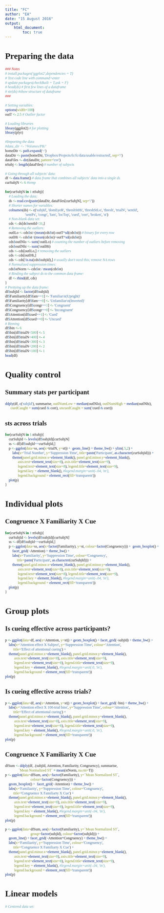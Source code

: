 ```yaml
---
title: "FC"
author: "EA"
date: "15 August 2016"
output: 
    html_document:
        toc: true
---
```


<style type="text/css">
body, td{
  font-family: Cambria;
}
code.r{
  font-family: Inconsolata;
}
</style>


# Preparing the data
```r
### Notes
# install.packages('ggplot2',dependencies = T)
# Test code line with command+enter
# update.packages(checkBuilt = T,ask = F)
# head(ds) # first few lines of a dataframe
# str(ds) #show structure of dataframe
###

# Setting variables:
options(width=108)
outT <- 2.5 # Outlier factor

# Loading libraries
library(ggplot2) # for plotting
library(plyr)

#Importing the data
#data_dir <- '/Volumes/PK/'
homeDir <- path.expand('~')
dataDir <- paste(homeDir, 'Dropbox/Projects/fc/fc/data/usable/extracted', sep='/')
dataFiles <- dir(dataDir, pattern='csv')
nSubj <- length(dataFiles) # number of subjects

# Going through all subjects' data:
df <- data.frame() # data frame that combines all subjects' data into a single ds
curSubjN <- 6 #temp

for(curSubjN in 1:nSubj){
    # Loading the data;
    ds <- read.csv(paste(dataDir, dataFiles[curSubjN], sep='/'))
    # Shorter names for variables:
    colnames(ds) <- c('subjId', 'domEyeR', 'threshStHi', 'threshStLo', 'thresh', 'trialN', 'sentId',
                      'sentPx', 'congr', 'fam', 'locTop', 'cued', 'corr', 'broken', 'st')
    # Non-blank data set:
    cds <- ds[ds$sentId<31,]
    # Removing the outliers:
    outlLo <- cds$st>(mean(cds$st)-outT*sd(cds$st)) # binary for every row
    outlHi <- cds$st<(mean(cds$st)+outT*sd(cds$st))
    cds$outlNlo <- sum(!outlLo) # counting the number of outliers before removing
    cds$outlNhi <- sum(!outlHi)
    cds <- cds[outlLo,] # removing the outliers
    cds <- cds[outlHi,]
    cds <- cds[!is.na(cds$subjId),] # usually don't need this; remove NA rows
    # Normalized suppression times:
    cds$stNorm <- cds$st / mean(cds$st)    
    # Binding the subject ds to the common data frame:
    df <- rbind(df, cds)
}
# Prettying up the data frame:
df$subjId <- factor(df$subjId)
df$Familiarity[df$fam==1] <- 'Familiar\n(Upright)'
df$Familiarity[df$fam==0] <- 'Unfamiliar\n(Inverted)'
df$Congruency[df$congr==1] <- 'Congruent'
df$Congruency[df$congr==0] <- 'Incongruent'
df$Attention[df$cued==1] <- 'Cued'
df$Attention[df$cued==0] <- 'Uncued'
# Binning
df$bin <- 6
df$bin[df$trialN<500] <- 5
df$bin[df$trialN<400] <- 4
df$bin[df$trialN<300] <- 3
df$bin[df$trialN<200] <- 2
df$bin[df$trialN<100] <- 1
head(df)
```

# Quality control

## Summary stats per participant
```r
ddply(df, c('subjId'), summarise, outlNumLow = median(outlNlo), outlNumHigh = median(outlNhi),
      cuedCaught = sum(cued & corr), uncuedCaught = sum(!cued & corr))
```

## sts across trials
```r
for(curSubjN in 1:nSubj){
    curSubjId <- levels(df$subjId)[curSubjN]
    ss <- df[df$subjId==curSubjId,]
    p <- ggplot(data=ss, aes(x=trialN, y=st)) +  geom_line() + theme_bw() + ylim(.5,2) +
        labs(x='Trial Number', y='Suppression Time', title=paste('Participant', as.character(curSubjId))) + 
        theme(panel.grid.minor.x=element_blank(), panel.grid.minor.y=element_blank(),
              axis.text=element_text(size=8), axis.title=element_text(size=9),
              legend.text=element_text(size=8), legend.title=element_text(size=9),
              legend.key = element_blank(), #legend.margin=unit(-.04, 'in'),
              legend.background = element_rect(fill='transparent'))
    plot(p)
}
```

# Individual plots 

## Congruence X Familiarity X Cue
```r
for(curSubjN in 1:nSubj){
    curSubjId <- levels(df$subjId)[curSubjN]
    ss <- df[df$subjId==curSubjId,]
    p <- ggplot(data=ss, aes(x=factor(Familiarity), y=st, colour=factor(Congruency))) +  geom_boxplot() + 
        facet_grid(~Attention) + theme_bw() +
        labs(x='Familiarity', y='Suppression Time', colour='Congruency',
             title=paste('Participant', as.character(curSubjId))) + 
        theme(panel.grid.minor.x=element_blank(), panel.grid.minor.y=element_blank(),
              axis.text=element_text(size=8), axis.title=element_text(size=9),
              legend.text=element_text(size=8), legend.title=element_text(size=9),
              legend.key = element_blank(), #legend.margin=unit(-.04, 'in'),
              legend.background = element_rect(fill='transparent'))
    plot(p)
}
```

# Group plots

## Is cueing effective across participants?
```r
p <- ggplot(data=df, aes(x=Attention, y=st)) + geom_boxplot() + facet_grid(~subjId) + theme_bw() +
    labs(x='Attention effect X Subject', y='Suppression Time', colour='Attention',
         title='Effect of attentional cueing') +
    theme(panel.grid.minor.x=element_blank(), panel.grid.minor.y=element_blank(),
          axis.text=element_text(size=8), axis.title=element_text(size=9),
          legend.text=element_text(size=8), legend.title=element_text(size=9),
          legend.key = element_blank(), #legend.margin=unit(.0, 'in'),
          legend.background = element_rect(fill='transparent'))
plot(p)
```

## Is cueing effective across trials?
```r
p <- ggplot(data=df, aes(x=Attention, y=st)) + geom_boxplot() + facet_grid(~bin) + theme_bw() +
    labs(x='Attention effect X 100-trial bins', y='Suppression Time', colour='Attention',
         title='Effect of attentional cueing') +
    theme(panel.grid.minor.x=element_blank(), panel.grid.minor.y=element_blank(),
          axis.text=element_text(size=8), axis.title=element_text(size=9),
          legend.text=element_text(size=8), legend.title=element_text(size=9),
          legend.key = element_blank(), #legend.margin=unit(.0, 'in'),
          legend.background = element_rect(fill='transparent'))
plot(p)
```

## Congruence X Familiarity X Cue
```r
dfSum <- ddply(df, .(subjId, Attention, Familiarity, Congruency), summarise, 
               `Mean Normalized ST` = mean(stNorm, na.rm=T))
p <- ggplot(data=dfSum, aes(x=factor(Familiarity), y=`Mean Normalized ST`, 
                            colour=factor(Congruency))) + 
    geom_boxplot() +  facet_grid(~Attention) + theme_bw() +
    labs(x='Familiarity', y='Suppression Time', colour='Congruency',
         title='Congruence X Familiarty X Cue') + 
    theme(panel.grid.minor.x=element_blank(), panel.grid.minor.y=element_blank(),
          axis.text=element_text(size=8), axis.title=element_text(size=9),
          legend.text=element_text(size=8), legend.title=element_text(size=9),
          legend.key = element_blank(), #legend.margin=unit(-.04, 'in'),
          legend.background = element_rect(fill='transparent'))
plot(p)
```

```r
p <- ggplot(data=dfSum, aes(x=factor(Familiarity), y=`Mean Normalized ST`, 
                            group=factor(subjId), colour=factor(subjId))) + 
    geom_line() + facet_grid(~Attention*Congruency) + theme_bw() +
    labs(x='Familiarity', y='Suppression Time', colour='Congruency',
         title='Congruence X Familiarty X Cue') + 
    theme(panel.grid.minor.x=element_blank(), panel.grid.minor.y=element_blank(),
          axis.text=element_text(size=8), axis.title=element_text(size=9),
          legend.text=element_text(size=8), legend.title=element_text(size=9),
          legend.key = element_blank(), #legend.margin=unit(-.04, 'in'),
          legend.background = element_rect(fill='transparent'))
plot(p)
```

# Linear models
```r
# Centered data set:
```